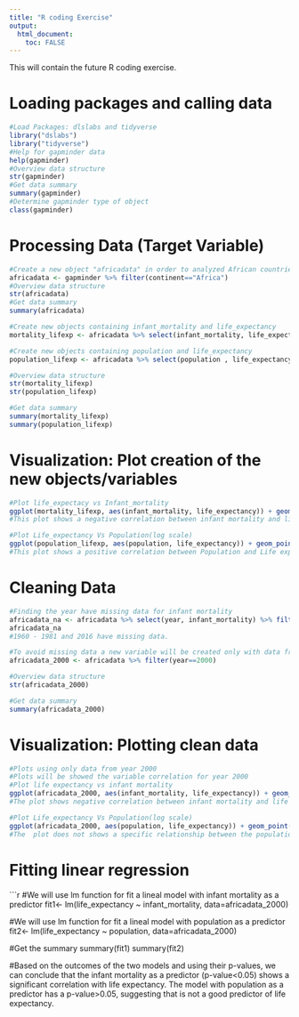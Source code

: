 ```yaml
---
title: "R coding Exercise"
output: 
  html_document:
    toc: FALSE
---
```


This will contain the future R coding exercise.

# **Loading packages and calling data**
```r
#Load Packages: dlslabs and tidyverse 
library("dslabs")
library("tidyverse")
#Help for gapminder data
help(gapminder)
#Overview data structure
str(gapminder)
#Get data summary
summary(gapminder)
#Determine gapminder type of object
class(gapminder)
```

# **Processing Data (Target Variable)**
```r
#Create a new object "africadata" in order to analyzed African countries
africadata <- gapminder %>% filter(continent=="Africa")
#Overview data structure
str(africadata)
#Get data summary
summary(africadata)

#Create new objects containing infant_mortality and life_expectancy
mortality_lifexp <- africadata %>% select(infant_mortality, life_expectancy)

#Create new objects containing population and life_expectancy
population_lifexp <- africadata %>% select(population , life_expectancy)

#Overview data structure
str(mortality_lifexp)
str(population_lifexp)

#Get data summary
summary(mortality_lifexp)
summary(population_lifexp)
```

# **Visualization: Plot creation of the new objects/variables**
```r
#Plot life_expectacy vs Infant_mortality
ggplot(mortality_lifexp, aes(infant_mortality, life_expectancy)) + geom_point()
#This plot shows a negative correlation between infant mortality and life expectancy. 226 rows were removed due to missing values

#Plot Life_expectancy Vs Population(log scale)
ggplot(population_lifexp, aes(population, life_expectancy)) + geom_point() + scale_x_log10()
#This plot shows a positive correlation between Population and Life expectancy. According with africadata, the frame time when the data was collected was between 1960 to 2016, during this time population size and life expectacy got increse. This is the reason of the streaks. ** 51 rows were removed from the plot due to missing values.
```
# **Cleaning Data**
```r
#Finding the year have missing data for infant mortality
africadata_na <- africadata %>% select(year, infant_mortality) %>% filter(is.na(infant_mortality))
africadata_na
#1960 - 1981 and 2016 have missing data.

#To avoid missing data a new variable will be created only with data from year 2000
africadata_2000 <- africadata %>% filter(year==2000)

#Overview data structure
str(africadata_2000)

#Get data summary
summary(africadata_2000)
```
# **Visualization: Plotting clean data**
```r
#Plots using only data from year 2000
#Plots will be showed the variable correlation for year 2000
#Plot life expectancy vs infant mortality 
ggplot(africadata_2000, aes(infant_mortality, life_expectancy)) + geom_point()
#The plot shows negative correlation between infant mortality and life expectancy.

#Plot Life_expectancy Vs Population(log scale)
ggplot(africadata_2000, aes(population, life_expectancy)) + geom_point() + scale_x_log10()
#The  plot does not shows a specific relationship between the population size and the life expectancy.
```
# **Fitting linear regression**
```r
#We will use lm  function for fit a lineal model with infant mortality as a predictor
fit1<- lm(life_expectancy ~ infant_mortality, data=africadata_2000)

#We will use lm  function for fit a lineal model with population as a predictor
fit2<- lm(life_expectancy ~ population, data=africadata_2000)

#Get the summary
summary(fit1)
summary(fit2)

#Based on the outcomes of the two models and using their p-values, we can conclude that the infant mortality as a predictor (p-value<0.05) shows a significant correlation with life expectancy. The model with population as a predictor has a p-value>0.05, suggesting that is not a good predictor of life expectancy.





